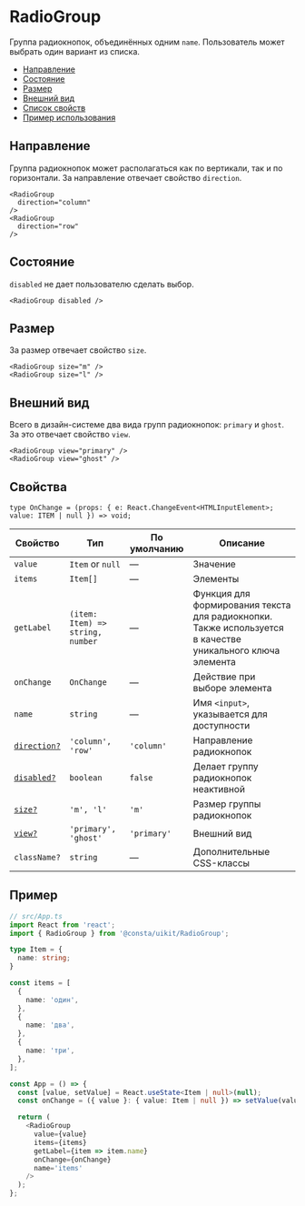 # RadioGroup

Группа радиокнопок, объединённых одним `name`. Пользователь может выбрать один вариант из списка.

- [Направление](#направление)
- [Состояние](#состояние)
- [Размер](#размер)
- [Внешний вид](#внешний-вид)
- [Список свойств](#свойства)
- [Пример использования](#пример)

## Направление

Группа радиокнопок может располагаться как по вертикали, так и по горизонтали. За направление отвечает свойство `direction`.

```tsx
<RadioGroup
  direction="column"
/>
<RadioGroup
  direction="row"
/>
```

## Состояние

`disabled` не дает пользователю сделать выбор.

```tsx
<RadioGroup disabled />
```

## Размер

За размер отвечает свойство `size`.

```tsx
<RadioGroup size="m" />
<RadioGroup size="l" />
```

## Внешний вид

Всего в дизайн-системе два вида групп радиокнопок: `primary` и `ghost`. За это отвечает свойство `view`.

```tsx
<RadioGroup view="primary" />
<RadioGroup view="ghost" />
```

## Свойства

```
type OnChange = (props: { e: React.ChangeEvent<HTMLInputElement>; value: ITEM | null }) => void;
```

<!-- props:start -->

| Свойство                     | Тип                               | По умолчанию | Описание                                                                                                  |
| ---------------------------- | --------------------------------- | ------------ | --------------------------------------------------------------------------------------------------------- |
| `value`                      | `Item` or `null`                  | —            | Значение                                                                                                  |
| `items`                      | `Item[]`                          | —            | Элементы                                                                                                  |
| `getLabel`                   | `(item: Item) => string, number`  | —            | Функция для формирования текста для радиокнопки. Также используется в качестве уникального ключа элемента |
| `onChange`                   | `OnChange`                        | —            | Действие при выборе элемента                                                                              |
| `name`                       | `string`                          | —            | Имя `<input>`, указывается для доступности                                                                |
| [`direction?`](#направление) | `'column', 'row'`                 | `'column'`   | Направление радиокнопок                                                                                   |
| [`disabled?`](#состояние)    | `boolean`                         | `false`      | Делает группу радиокнопок неактивной                                                                      |
| [`size?`](#размер)           | `'m', 'l'`                        | `'m'`        | Размер группы радиокнопок                                                                                 |
| [`view?`](#внешний-вид)      | `'primary', 'ghost'`              | `'primary'`  | Внешний вид                                                                                               |
| `className?`                 | `string`                          | —            | Дополнительные CSS-классы                                                                                 |

<!-- props:end -->

## Пример

```ts
// src/App.ts
import React from 'react';
import { RadioGroup } from '@consta/uikit/RadioGroup';

type Item = {
  name: string;
}

const items = [
  {
    name: 'один',
  },
  {
    name: 'два',
  },
  {
    name: 'три',
  },
];

const App = () => {
  const [value, setValue] = React.useState<Item | null>(null);
  const onChange = ({ value }: { value: Item | null }) => setValue(value);

  return (
    <RadioGroup
      value={value}
      items={items}
      getLabel={item => item.name}
      onChange={onChange}
      name='items'
    />
  );
};
```
